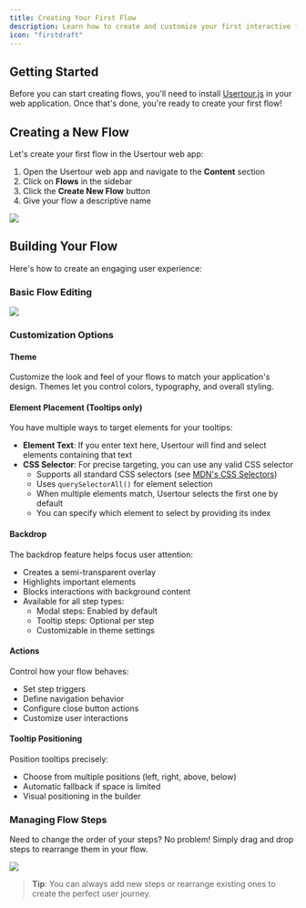 ```yaml
---
title: Creating Your First Flow
description: Learn how to create and customize your first interactive flow with Usertour
icon: "firstdraft"
---
```


## Getting Started

Before you can start creating flows, you'll need to install [Usertour.js](/developers/usertourjs-reference/installation) in your web application. Once that's done, you're ready to create your first flow!

## Creating a New Flow

Let's create your first flow in the Usertour web app:

1. Open the Usertour web app and navigate to the **Content** section
2. Click on **Flows** in the sidebar
3. Click the **Create New Flow** button
4. Give your flow a descriptive name

![](https://r3.usertour.io/docs/building-experiences/create-flow-2.gif)

## Building Your Flow

Here's how to create an engaging user experience:

### Basic Flow Editing

![](https://r3.usertour.io/docs/building-experiences/edit-flow-2.gif)

### Customization Options

#### Theme
Customize the look and feel of your flows to match your application's design. Themes let you control colors, typography, and overall styling.

#### Element Placement (Tooltips only)
You have multiple ways to target elements for your tooltips:

- **Element Text**: If you enter text here, Usertour will find and select elements containing that text
- **CSS Selector**: For precise targeting, you can use any valid CSS selector
  - Supports all standard CSS selectors (see [MDN's CSS Selectors](https://developer.mozilla.org/en-US/docs/Web/CSS/CSS_Selectors))
  - Uses `querySelectorAll()` for element selection
  - When multiple elements match, Usertour selects the first one by default
  - You can specify which element to select by providing its index

#### Backdrop
The backdrop feature helps focus user attention:

- Creates a semi-transparent overlay
- Highlights important elements
- Blocks interactions with background content
- Available for all step types:
  - Modal steps: Enabled by default
  - Tooltip steps: Optional per step
  - Customizable in theme settings

#### Actions
Control how your flow behaves:

- Set step triggers
- Define navigation behavior
- Configure close button actions
- Customize user interactions

#### Tooltip Positioning
Position tooltips precisely:

- Choose from multiple positions (left, right, above, below)
- Automatic fallback if space is limited
- Visual positioning in the builder

### Managing Flow Steps

Need to change the order of your steps? No problem! Simply drag and drop steps to rearrange them in your flow.

![](https://r3.usertour.io/docs/building-experiences/rererangeing-02.gif)

> **Tip**: You can always add new steps or rearrange existing ones to create the perfect user journey.